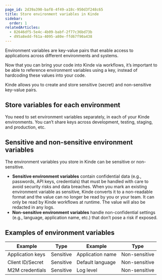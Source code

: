 ```yaml
---
page_id: 2d39a390-baf8-4f49-a18c-950d3f248c65
title: Store environment variables in Kinde
sidebar:
  order: 1
relatedArticles:
  - 82646df5-5e4c-4b09-babf-2f77c36bd73b
  - d95a8edd-f61a-4095-a80e-ffd67f90a438
---
```



Environment variables are key-value pairs that enable access to applications across different environments and systems. 

Now that you can bring your code into Kinde via workflows, it’s important to be able to reference  environment variables using a key, instead of hardcoding these values into your code.

Kinde allows you to create and store sensitive (secret) and non-sensitive key-value pairs.

## Store variables for each environment

You need to set environment variables separately, in each of your Kinde environments. You can’t share keys across development, testing, staging, and production, etc.

## Sensitive and non-sensitive environment variables

The environment variables you store in Kinde can be sensitive or non-sensitive. 

- **Sensitive environment variables** contain confidential data (e.g., passwords, API keys, credentials) that must be handled with care to avoid security risks and data breaches. When you mark an existing environment variable as sensitive, Kinde converts it to a non-readable format and the value can no longer be read by you or your team. It can only be read by Kinde workflows at runtime. The value will also be redacted in any logs.
- **Non-sensitive environment variables** handle non-confidential settings (e.g., language, application name, etc.) that don’t pose a risk if exposed.

## Examples of environment variables

| Example | Type | Example | Type |
| --- | --- | --- | --- |
| Application keys  | Sensitive | Application name | Non-sensitive |
| Client ID/Secret | Sensitive | Default language | Non-sensitive |
| M2M credentials | Sensitive | Log level | Non-sensitive |

